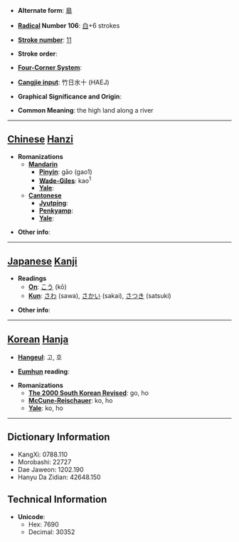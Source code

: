 * '''Alternate form''': [[皋]]

* '''[[Wiktionary:Chinese radical index| Radical]] Number 106''': [[Wiktionary:Chinese radical index 白|白]]+6 strokes

* '''[[Wiktionary:Chinese total strokes index|Stroke number]]''': [[Wiktionary:Chinese total strokes index 11|11]]

* '''Stroke order''': 

* '''[[Wiktionary:Chinese four corner index|Four-Corner System]]''': 

* '''[[Wiktionary:Chinese Cangjie index|Cangjie input]]''': 竹日水十 (HAEJ)

* '''Graphical Significance and Origin''': 

* '''Common Meaning''': the high land along a river

----

== [[Chinese]] [[Hanzi]] ==

* '''Romanizations'''
** '''[[Mandarin]]'''
*** '''[[Pinyin]]''': gāo (gao1)
*** '''[[Wade-Giles]]''': kao<sup>1</sup>
*** '''[[Yale]]''': 
** '''[[Cantonese]]'''
*** '''[[Jyutping]]''':
*** '''[[Penkyamp]]''': 
*** '''[[Yale]]''': 

* '''Other info''': 

----

== [[Japanese]] [[Kanji]] ==

* '''Readings'''
** '''[[On]]''': [[こう]] (kō)
** '''[[Kun]]''': [[さわ]] (sawa), [[さかい]] (sakai), [[さつき]] (satsuki)

* '''Other info''':  

----

== [[Korean]] [[Hanja]] ==

* '''[[Hangeul]]''': 고, 호

* '''[[Eumhun]] reading''': 

* '''Romanizations'''
** '''[[The 2000 South Korean Revised Romanization|The 2000 South Korean Revised]]''': go, ho
** '''[[McCune-Reischauer]]''': ko, ho
** '''[[Yale]]''': ko, ho

----

== Dictionary Information ==

* KangXi: 0788.110
* Morobashi: 22727
* Dae Jaweon: 1202.190
* Hanyu Da Zidian: 42648.150

== Technical Information ==

* '''Unicode''':
** Hex: 7690
** Decimal: 30352
